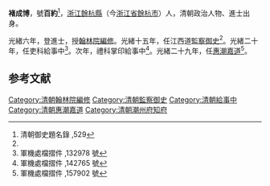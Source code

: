 '''褚成博'''，號'''百約'''<ref name="#1">清朝御史題名錄 ,529</ref>，[[浙江|浙江]][[餘杭縣|餘杭縣]]（今[[浙江省|浙江省]][[餘杭市|餘杭市]]）人，清朝政治人物、進士出身。

光緒六年，登進士，授[[翰林院|翰林院]][[編修|編修]]。光緒十五年，任江西道[[監察御史|監察御史]]<ref name="#1"/>。光緒二十年，任吏科給事中<ref>軍機處檔摺件 ,132978 號</ref>。次年，禮科掌印給事中<ref>軍機處檔摺件 ,142765 號</ref>。光緒二十九年，任[[惠潮嘉道|惠潮嘉道]]<ref>軍機處檔摺件 ,157902 號</ref>。

==参考文献==
{{reflist}}

{{start box}}
{{s-off}}
{{succession box|惠昌|李崇光|[[潮州府|潮州府]][[知府|知府]]|[[光绪|光绪]]三十一年<br />（1905年）}}
{{end box}}

{{清朝人物小作品}}
{{光緒六年庚辰科殿試金榜}}
[[Category:清朝翰林院編修|Category:清朝翰林院編修]]
[[Category:清朝監察御史|Category:清朝監察御史]]
[[Category:清朝給事中|Category:清朝給事中]]
[[Category:清朝惠潮嘉道|Category:清朝惠潮嘉道]]
[[Category:清朝潮州府知府|Category:清朝潮州府知府]]